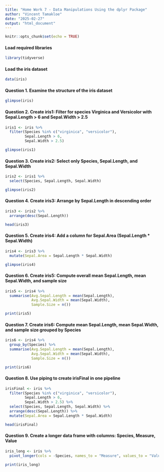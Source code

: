 ```yaml
---
title: "Home Work 7 - Data Manipulations Using the dplyr Package"
author: "Vincent Tamakloe"
date: "2025-02-27"
output: "html_document"
---
```


```r
knitr::opts_chunk$set(echo = TRUE)
```


#### Load required libraries
```r
library(tidyverse)
```

#### Load the iris dataset
```r
data(iris) 
```


#### Question 1. Examine the structure of the iris dataset
```r
glimpse(iris) 
```


#### Question 2. Create iris1: Filter for species Virginica and Versicolor with Sepal.Length > 6 and Sepal.Width > 2.5
```r
iris1 <- iris %>%
  filter(Species %in% c("virginica", "versicolor"),
         Sepal.Length > 6,
         Sepal.Width > 2.5)

glimpse(iris1)
```


#### Question 3. Create iris2: Select only Species, Sepal.Length, and Sepal.Width
```r
iris2 <- iris1 %>%
  select(Species, Sepal.Length, Sepal.Width)

glimpse(iris2)
```


#### Question 4. Create iris3: Arrange by Sepal.Length in descending order
```r
iris3 <- iris2 %>%
  arrange(desc(Sepal.Length))

head(iris3)
```


#### Question 5. Create iris4: Add a column for Sepal.Area (Sepal.Length * Sepal.Width)
```r
iris4 <- iris3 %>%
  mutate(Sepal.Area = Sepal.Length * Sepal.Width)

glimpse(iris4)
```


#### Question 6. Create iris5: Compute overall mean Sepal.Length, mean Sepal.Width, and sample size
```r
iris5 <- iris4 %>%
  summarise(Avg.Sepal.Length = mean(Sepal.Length),
            Avg.Sepal.Width = mean(Sepal.Width),
            Sample.Size = n())

print(iris5)
```


#### Question 7. Create iris6: Compute mean Sepal.Length, mean Sepal.Width, and sample size grouped by Species
```r
iris6 <- iris4 %>%
  group_by(Species) %>%
  summarise(Avg.Sepal.Length = mean(Sepal.Length),
            Avg.Sepal.Width = mean(Sepal.Width),
            Sample.Size = n())

print(iris6)
```


#### Question 8. Use piping to create irisFinal in one pipeline
```r
irisFinal <- iris %>%
  filter(Species %in% c("virginica", "versicolor"),
         Sepal.Length > 6,
         Sepal.Width > 2.5) %>%
  select(Species, Sepal.Length, Sepal.Width) %>%
  arrange(desc(Sepal.Length)) %>%
  mutate(Sepal.Area = Sepal.Length * Sepal.Width)

head(irisFinal)
```


#### Question 9. Create a longer data frame with columns: Species, Measure, Value
```r
iris_long <- iris %>%
  pivot_longer(cols = -Species, names_to = "Measure", values_to = "Value")

print(iris_long)
```

